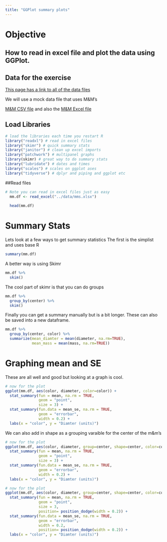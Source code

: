 ```yaml
---
title: "GGPlot summary plots"
---
```


# Objective

## How to read in excel file and plot the data using GGPlot.

## Data for the exercise

[This page has a link to all of the data files](/scripts/99_example_data_files.qmd)

We will use a mock data file that uses M&M's

[M&M CSV file](/data/mms.csv) and also the [M&M Excel file](/data/mms.xlsx)

## Load Libraries

```r
# load the libraries each time you restart R
library("readxl") # read in excel files
library("skimr") # quick summary stats
library("janitor") # clean up excel imports
library("patchwork") # multipanel graphs
library(skimr) # great way to do summary stats
library("lubridate") # dates and times
library("scales") # scales on ggplot ases
library("tidyverse") # dplyr and piping and ggplot etc
```

##Read files

```r
# Note you can read in excel files just as easy
  mm.df <- read_excel("../data/mms.xlsx")
  
  head(mm.df)


```

# Summary Stats

Lets look at a few ways to get summary statistics The first is the simplist and uses base R

```r
summary(mm.df)
```

A better way is using Skimr

```r
mm.df %>% 
  skim()
```

The cool part of skimr is that you can do groups

```r
mm.df %>% 
  group_by(center) %>% 
  skim()
```

Finally you can get a summary manually but is a bit longer. These can also be saved into a new dataframe.

```r
mm.df %>% 
  group_by(center, color) %>% 
  summarize(mean_diamter = mean(diameter, na.rm=TRUE),
            mean_mass = mean(mass, na.rm=TRUE))
```

# Graphing mean and SE

These are all well and good but looking at a graph is cool.

```r
# now for the plot
ggplot(mm.df, aes(color, diameter, color=color)) + 
  stat_summary(fun = mean, na.rm = TRUE,
               geom = "point",
               size = 3) + 
  stat_summary(fun.data = mean_se, na.rm = TRUE,
               geom = "errorbar",
               width = 0.2) +
  labs(x = "color", y = "Diamter (units)") 
```

We can also add in shape as a grouping varaible for the center of the m&m's

```r
# now for the plot
ggplot(mm.df, aes(color, diameter, group=center, shape=center, color=color)) + 
  stat_summary(fun = mean, na.rm = TRUE,
               geom = "point",
               size = 3) + 
  stat_summary(fun.data = mean_se, na.rm = TRUE,
               geom = "errorbar",
               width = 0.2) +
  labs(x = "color", y = "Diamter (units)") 
```


```r
# now for the plot
ggplot(mm.df, aes(color, diameter, group=center, shape=center, color=color)) + 
  stat_summary(fun = mean, na.rm = TRUE,
               geom = "point",
               size = 3,
               position= position_dodge(width = 0.2)) + 
  stat_summary(fun.data = mean_se, na.rm = TRUE,
               geom = "errorbar",
               width = 0.2,
               position= position_dodge(width = 0.2)) +
  labs(x = "color", y = "Diamter (units)") 
```

